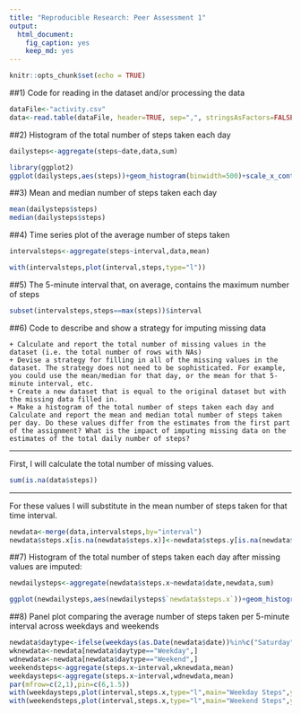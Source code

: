 ```yaml
---
title: "Reproducible Research: Peer Assessment 1"
output: 
  html_document:
    fig_caption: yes
    keep_md: yes
---
```


```r
knitr::opts_chunk$set(echo = TRUE)
```

##1) Code for reading in the dataset and/or processing the data

```r
dataFile<-"activity.csv"
data<-read.table(dataFile, header=TRUE, sep=",", stringsAsFactors=FALSE, dec=".")
```

##2) Histogram of the total number of steps taken each day

```r
dailysteps<-aggregate(steps~date,data,sum)
```

```r
library(ggplot2)
ggplot(dailysteps,aes(steps))+geom_histogram(binwidth=500)+scale_x_continuous(minor_breaks = seq(1,25000,500),breaks = seq(0,25000,1000))+theme(axis.text.x=element_text(angle = 90, vjust = 0.5))
```

##3) Mean and median number of steps taken each day

```r
mean(dailysteps$steps)
median(dailysteps$steps)
```

##4) Time series plot of the average number of steps taken

``` r
intervalsteps<-aggregate(steps~interval,data,mean)
```

``` r
with(intervalsteps,plot(interval,steps,type="l"))
```

##5) The 5-minute interval that, on average, contains the maximum number of steps
``` r
subset(intervalsteps,steps==max(steps))$interval
```

##6) Code to describe and show a strategy for imputing missing data

    + Calculate and report the total number of missing values in the dataset (i.e. the total number of rows with NAs)
    + Devise a strategy for filling in all of the missing values in the dataset. The strategy does not need to be sophisticated. For example, you could use the mean/median for that day, or the mean for that 5-minute interval, etc.
    + Create a new dataset that is equal to the original dataset but with the missing data filled in.
    + Make a histogram of the total number of steps taken each day and Calculate and report the mean and median total number of steps taken per day. Do these values differ from the estimates from the first part of the assignment? What is the impact of imputing missing data on the estimates of the total daily number of steps?

***
First, I will calculate the total number of missing values.
``` r
sum(is.na(data$steps))
```
***
For these values I will substitute in the mean number of steps taken for that time interval.

``` r
newdata<-merge(data,intervalsteps,by="interval")
newdata$steps.x[is.na(newdata$steps.x)]<-newdata$steps.y[is.na(newdata$steps.x)]
```
##7) Histogram of the total number of steps taken each day after missing values are imputed:
```r
newdailysteps<-aggregate(newdata$steps.x~newdata$date,newdata,sum)
```

```r
ggplot(newdailysteps,aes(newdailysteps$`newdata$steps.x`))+geom_histogram(binwidth=500)+scale_x_continuous(minor_breaks = seq(1,25000,500),breaks = seq(0,25000,1000))+theme(axis.text.x=element_text(angle = 90, vjust = 0.5))+xlab("steps")
```


##8) Panel plot comparing the average number of steps taken per 5-minute interval across weekdays and weekends

``` r
newdata$daytype<-ifelse(weekdays(as.Date(newdata$date))%in%c("Saturday","Sunday"),"Weekend","Weekday")
wknewdata<-newdata[newdata$daytype=="Weekday",]
wdnewdata<-newdata[newdata$daytype=="Weekend",]
weekendsteps<-aggregate(steps.x~interval,wknewdata,mean)
weekdaysteps<-aggregate(steps.x~interval,wdnewdata,mean)
par(mfrow=c(2,1),pin=c(6,1.5))
with(weekdaysteps,plot(interval,steps.x,type="l",main="Weekday Steps",ylab = "steps"))
with(weekendsteps,plot(interval,steps.x,type="l",main="Weekend Steps",ylab = "steps"))
```
